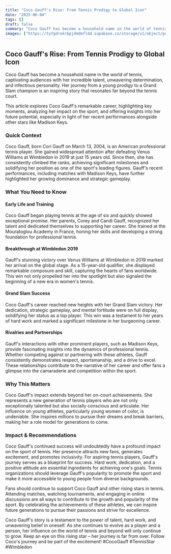 ```yaml
---
title: "Coco Gauff's Rise: From Tennis Prodigy to Global Icon"
date: "2025-06-04"
tags: []
draft: false
summary: "Coco Gauff has become a household name in the world of tennis, captivating audiences with her incredible talent, unwavering determination, and infectious personality. Her journey from a young prodigy to a Grand Slam champion is an inspiring story that resonates far beyond the tennis court."
images: ["https://tyfgdrokrbpjdmdmfldd.supabase.co/storage/v1/object/public/image/2025-06-04-12-04-11-726+02-00.jpg"]
---
```




## Coco Gauff's Rise: From Tennis Prodigy to Global Icon

Coco Gauff has become a household name in the world of tennis, captivating audiences with her incredible talent, unwavering determination, and infectious personality. Her journey from a young prodigy to a Grand Slam champion is an inspiring story that resonates far beyond the tennis court.

This article explores Coco Gauff's remarkable career, highlighting key moments, analyzing her impact on the sport, and offering insights into her future potential, especially in light of her recent performances alongside other stars like Madison Keys.

### Quick Context

Coco Gauff, born Cori Gauff on March 13, 2004, is an American professional tennis player. She gained widespread attention after defeating Venus Williams at Wimbledon in 2019 at just 15 years old. Since then, she has consistently climbed the ranks, achieving significant milestones and solidifying her position as one of the sport's leading figures. Gauff's recent performances, including matches with Madison Keys, have further highlighted her growing dominance and strategic gameplay.

### What You Need to Know

#### Early Life and Training

Coco Gauff began playing tennis at the age of six and quickly showed exceptional promise. Her parents, Corey and Candi Gauff, recognized her talent and dedicated themselves to supporting her career. She trained at the Mouratoglou Academy in France, honing her skills and developing a strong foundation for professional tennis.

#### Breakthrough at Wimbledon 2019

Gauff's stunning victory over Venus Williams at Wimbledon in 2019 marked her arrival on the global stage. As a 15-year-old qualifier, she displayed remarkable composure and skill, capturing the hearts of fans worldwide. This win not only propelled her into the spotlight but also signaled the beginning of a new era in women's tennis.

#### Grand Slam Success

Coco Gauff's career reached new heights with her Grand Slam victory. Her dedication, strategic gameplay, and mental fortitude were on full display, solidifying her status as a top player. This win was a testament to her years of hard work and marked a significant milestone in her burgeoning career.

#### Rivalries and Partnerships

Gauff's interactions with other prominent players, such as Madison Keys, provide fascinating insights into the dynamics of professional tennis. Whether competing against or partnering with these athletes, Gauff consistently demonstrates respect, sportsmanship, and a drive to excel. These relationships contribute to the narrative of her career and offer fans a glimpse into the camaraderie and competition within the sport.

### Why This Matters

Coco Gauff's impact extends beyond her on-court achievements. She represents a new generation of tennis players who are not only exceptionally talented but also socially conscious and articulate. Her influence on young athletes, particularly young women of color, is undeniable. She inspires millions to pursue their dreams and break barriers, making her a role model for generations to come.

### Impact & Recommendations

Coco Gauff's continued success will undoubtedly have a profound impact on the sport of tennis. Her presence attracts new fans, generates excitement, and promotes inclusivity. For aspiring tennis players, Gauff's journey serves as a blueprint for success. Hard work, dedication, and a positive attitude are essential ingredients for achieving one's goals. Tennis organizations should leverage Gauff's popularity to promote the sport and make it more accessible to young people from diverse backgrounds.

Fans should continue to support Coco Gauff and other rising stars in tennis. Attending matches, watching tournaments, and engaging in online discussions are all ways to contribute to the growth and popularity of the sport. By celebrating the achievements of these athletes, we can inspire future generations to pursue their passions and strive for excellence.

Coco Gauff's story is a testament to the power of talent, hard work, and unwavering belief in oneself. As she continues to evolve as a player and a person, her influence on the world of tennis and beyond will only continue to grow. Keep an eye on this rising star – her journey is far from over. Follow Coco's journey and be part of the excitement! #CocoGauff #TennisStar #Wimbledon

